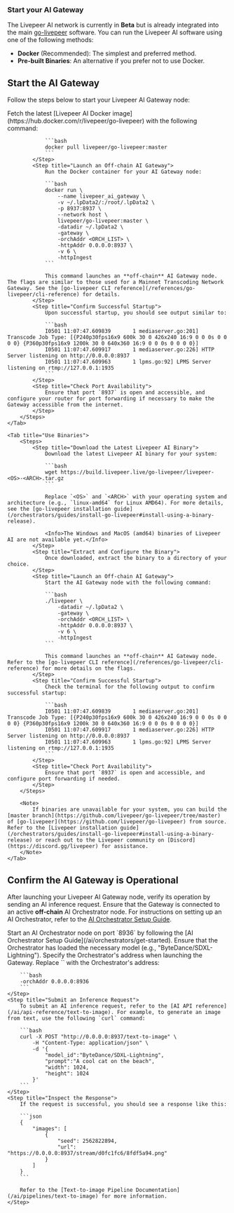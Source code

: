 ### Start your AI Gateway

The Livepeer AI network is currently in **Beta** but is already integrated into
the main [go-livepeer](https://github.com/livepeer/go-livepeer) software. You
can run the Livepeer AI software using one of the following methods:

- **Docker** (Recommended): The simplest and preferred method.
- **Pre-built Binaries**: An alternative if you prefer not to use Docker.

## Start the AI Gateway

Follow the steps below to start your Livepeer AI Gateway node:

<Tabs>
    <Tab title="Use Docker (Recommended)">
        <Steps>
            <Step title="Retrieve the Livepeer AI Docker Image">
                Fetch the latest [Livepeer AI Docker image](https://hub.docker.com/r/livepeer/go-livepeer) with the following command:

                ```bash
                docker pull livepeer/go-livepeer:master
                ```
            </Step>
            <Step title="Launch an Off-chain AI Gateway">
                Run the Docker container for your AI Gateway node:

                ```bash
                docker run \
                    --name livepeer_ai_gateway \
                    -v ~/.lpData2/:/root/.lpData2 \
                    -p 8937:8937 \
                    --network host \
                    livepeer/go-livepeer:master \
                    -datadir ~/.lpData2 \
                    -gateway \
                    -orchAddr <ORCH_LIST> \
                    -httpAddr 0.0.0.0:8937 \
                    -v 6 \
                    -httpIngest
                ```

                This command launches an **off-chain** AI Gateway node. The flags are similar to those used for a Mainnet Transcoding Network Gateway. See the [go-livepeer CLI reference](/references/go-livepeer/cli-reference) for details.
            </Step>
            <Step title="Confirm Successful Startup">
                Upon successful startup, you should see output similar to:

                ```bash
                I0501 11:07:47.609839       1 mediaserver.go:201] Transcode Job Type: [{P240p30fps16x9 600k 30 0 426x240 16:9 0 0 0s 0 0 0 0} {P360p30fps16x9 1200k 30 0 640x360 16:9 0 0 0s 0 0 0 0}]
                I0501 11:07:47.609917       1 mediaserver.go:226] HTTP Server listening on http://0.0.0.0:8937
                I0501 11:07:47.609963       1 lpms.go:92] LPMS Server listening on rtmp://127.0.0.1:1935
                ```
            </Step>
            <Step title="Check Port Availability">
                Ensure that port `8937` is open and accessible, and configure your router for port forwarding if necessary to make the Gateway accessible from the internet.
            </Step>
        </Steps>
    </Tab>

    <Tab title="Use Binaries">
        <Steps>
            <Step title="Download the Latest Livepeer AI Binary">
                Download the latest Livepeer AI binary for your system:

                ```bash
                wget https://build.livepeer.live/go-livepeer/livepeer-<OS>-<ARCH>.tar.gz
                ```

                Replace `<OS>` and `<ARCH>` with your operating system and architecture (e.g., `linux-amd64` for Linux AMD64). For more details, see the [go-livepeer installation guide](/orchestrators/guides/install-go-livepeer#install-using-a-binary-release).

                <Info>The Windows and MacOS (amd64) binaries of Livepeer AI are not available yet.</Info>
            </Step>
            <Step title="Extract and Configure the Binary">
                Once downloaded, extract the binary to a directory of your choice.
            </Step>
            <Step title="Launch an Off-chain AI Gateway">
                Start the AI Gateway node with the following command:

                ```bash
                ./livepeer \
                    -datadir ~/.lpData2 \
                    -gateway \
                    -orchAddr <ORCH_LIST> \
                    -httpAddr 0.0.0.0:8937 \
                    -v 6 \
                    -httpIngest
                ```

                This command launches an **off-chain** AI Gateway node. Refer to the [go-livepeer CLI reference](/references/go-livepeer/cli-reference) for more details on the flags.
            </Step>
            <Step title="Confirm Successful Startup">
                Check the terminal for the following output to confirm successful startup:

                ```bash
                I0501 11:07:47.609839       1 mediaserver.go:201] Transcode Job Type: [{P240p30fps16x9 600k 30 0 426x240 16:9 0 0 0s 0 0 0 0} {P360p30fps16x9 1200k 30 0 640x360 16:9 0 0 0s 0 0 0 0}]
                I0501 11:07:47.609917       1 mediaserver.go:226] HTTP Server listening on http://0.0.0.0:8937
                I0501 11:07:47.609963       1 lpms.go:92] LPMS Server listening on rtmp://127.0.0.1:1935
                ```
            </Step>
            <Step title="Check Port Availability">
                Ensure that port `8937` is open and accessible, and configure port forwarding if needed.
            </Step>
        </Steps>

        <Note>
            If binaries are unavailable for your system, you can build the [master branch](https://github.com/livepeer/go-livepeer/tree/master) of [go-livepeer](https://github.com/livepeer/go-livepeer) from source. Refer to the [Livepeer installation guide](/orchestrators/guides/install-go-livepeer#install-using-a-binary-release) or reach out to the Livepeer community on [Discord](https://discord.gg/livepeer) for assistance.
        </Note>
    </Tab>

</Tabs>

## Confirm the AI Gateway is Operational

After launching your Livepeer AI Gateway node, verify its operation by sending
an AI inference request. Ensure that the Gateway is connected to an active
**off-chain** AI Orchestrator node. For instructions on setting up an AI
Orchestrator, refer to the
[AI Orchestrator Setup Guide](/ai/orchestrators/get-started).

<Steps>
    <Step title="Launch an AI Orchestrator">
        Start an AI Orchestrator node on port `8936` by following the [AI Orchestrator Setup Guide](/ai/orchestrators/get-started). Ensure that the Orchestrator has loaded the necessary model (e.g., "ByteDance/SDXL-Lightning").
    </Step>
    <Step title="Link Gateway to AI Orchestrator">
        Specify the Orchestrator's address when launching the Gateway. Replace `<ORCH_LIST>` with the Orchestrator's address:

        ```bash
        -orchAddr 0.0.0.0:8936
        ```
    </Step>
    <Step title="Submit an Inference Request">
        To submit an AI inference request, refer to the [AI API reference](/ai/api-reference/text-to-image). For example, to generate an image from text, use the following `curl` command:

        ```bash
        curl -X POST "http://0.0.0.0:8937/text-to-image" \
            -H "Content-Type: application/json" \
            -d '{
                "model_id":"ByteDance/SDXL-Lightning",
                "prompt":"A cool cat on the beach",
                "width": 1024,
                "height": 1024
            }'
        ```
    </Step>
    <Step title="Inspect the Response">
        If the request is successful, you should see a response like this:

        ```json
        {
            "images": [
                {
                    "seed": 2562822894,
                    "url": "https://0.0.0.0:8937/stream/d0fc1fc6/8fdf5a94.png"
                }
            ]
        }
        ```

        Refer to the [Text-to-image Pipeline Documentation](/ai/pipelines/text-to-image) for more information.
    </Step>

</Steps>
